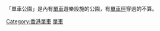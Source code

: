 「單車公園」是內有[[單車|單車]]遊樂設施的公園，有[[香港單車徑|單車徑]]穿過的不算。

[[Category:香港單車|Category:香港單車]]
[[Category:香港公園|單車]]